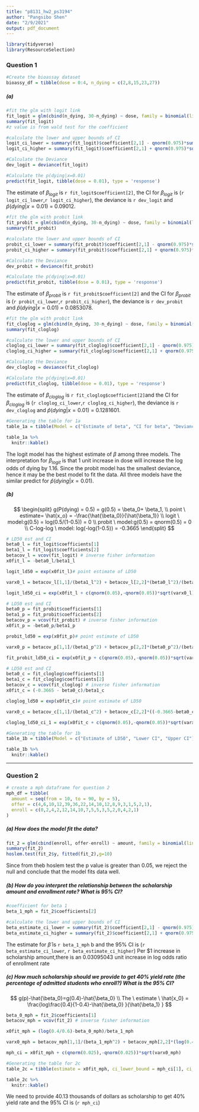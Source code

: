```yaml
---
title: "p8131_hw2_ps3194"
author: "Pangsibo Shen"
date: "2/9/2021"
output: pdf_document
---
```


```r
library(tidyverse)
library(ResourceSelection)
```


### Question 1

```r
#Create the bioassay dataset
bioassy_df = tibble(dose = 0:4, n_dying = c(2,8,15,23,27))
```
##### (a)

```r
#fit the glm with logit link
fit_logit = glm(cbind(n_dying, 30-n_dying) ~ dose, family = binomial(link = 'logit'), data = bioassy_df)
summary(fit_logit)
#z value is from wald test for the coefficient

#calculate the lower and upper bounds of CI
logit_ci_lower = summary(fit_logit)$coefficient[2,1] - qnorm(0.975)*summary(fit_logit)$coefficient[2,2]
logit_ci_higher = summary(fit_logit)$coefficient[2,1] + qnorm(0.975)*summary(fit_logit)$coefficient[2,2]

#Calculate the Deviance
dev_logit = deviance(fit_logit)

#Calculate the p(dying|x=0.01)
predict(fit_logit, tibble(dose = 0.01), type = 'response')
```
The estimate of $\beta_{logit}$ is `r fit_logit$coefficient[2]`, the CI for $\beta_{logit}$ is (`r logit_ci_lower`,`r logit_ci_higher`), the deviance is `r dev_logit` and $\hat{p}(dying|x=0.01)$ = 0.09012.

```r
#fit the glm with probit link
fit_probit = glm(cbind(n_dying, 30-n_dying) ~ dose, family = binomial(link = 'probit'), data = bioassy_df)
summary(fit_probit)

#calculate the lower and upper bounds of CI
probit_ci_lower = summary(fit_probit)$coefficient[2,1] - qnorm(0.975)*summary(fit_probit)$coefficient[2,2]
probit_ci_higher = summary(fit_probit)$coefficient[2,1] + qnorm(0.975)*summary(fit_probit)$coefficient[2,2]

#Calculate the Deviance
dev_probit = deviance(fit_probit)

#Calculate the p(dying|x=0.01)
predict(fit_probit, tibble(dose = 0.01), type = 'response')
```

The estimate of $\beta_{probit}$ is `r fit_probit$coefficient[2]` and the CI for $\beta_{probit}$ is (`r probit_ci_lower`,`r probit_ci_higher`), the deviance is `r dev_probit` and $\hat{p}(dying|x=0.01)$ = 0.0853078.

```r
#fit the glm with probit link
fit_cloglog = glm(cbind(n_dying, 30-n_dying) ~ dose, family = binomial(link = 'cloglog'), data = bioassy_df)
summary(fit_cloglog)

#calculate the lower and upper bounds of CI
cloglog_ci_lower = summary(fit_cloglog)$coefficient[2,1] - qnorm(0.975)*summary(fit_cloglog)$coefficient[2,2]
cloglog_ci_higher = summary(fit_cloglog)$coefficient[2,1] + qnorm(0.975)*summary(fit_cloglog)$coefficient[2,2]

#Calculate the Deviance
dev_cloglog = deviance(fit_cloglog)

#Calculate the p(dying|x=0.01)
predict(fit_cloglog, tibble(dose = 0.01), type = 'response')
```

The estimate of $\beta_{cloglog}$ is `r fit_cloglog$coefficient[2]`and the CI for $\beta_{cloglog}$ is (`r cloglog_ci_lower`,`r cloglog_ci_higher`), the deviance is `r dev_cloglog` and $\hat{p}(dying|x=0.01)$ = 0.1281601.

```r
#Generating the table for 1a
table_1a = tibble(Model = c("Estimate of beta", "CI for beta", "Deviance", "p hat"), logit = c(1.1619,"(0.8063,1.517)",0.3787,0.09012), probit = c(0.6864,"(0.4967,0.8760)",0.3137,0.08531), cloglog = c(0.7468,"(0.5323,0.9613)",2.2304,0.1282))

table_1a %>%
  knitr::kable()
```
The logit model has the highest estimate of $\beta$ among three models. The interpretation for $\beta_{logit}$ is that 1 unit increase in dose will increase the log odds of dying by 1.16. Since the probit model has the smallest deviance, hence it may be the best model to fit the data. All three models have the similar predict for $\hat{p}(dying|x=0.01)$.

##### (b)

$$
\begin{split}
g(P(dying) = 0.5) = g(0.5) = \beta_0+ \beta_1, \\
point \ estimate= \hat{x_o} = -\frac{\hat{\beta_0}}{\hat{\beta_1}} \\
logit \ model:g(0.5) = log(0.5/(1-0.5)) = 0 \\
probit \ model:g(0.5) = qnorm(0.5) = 0 \\
C-log-log \ model: log(-log(1-0.5)) = -0.3665
\end{split}
$$

```r
# LD50 est and CI
beta0_l = fit_logit$coefficients[1]
beta1_l = fit_logit$coefficients[2]
betacov_l = vcov(fit_logit) # inverse fisher information
x0fit_l = -beta0_l/beta1_l

logit_ld50 = exp(x0fit_l)# point estimate of LD50

varx0_l = betacov_l[1,1]/(beta1_l^2) + betacov_l[2,2]*(beta0_l^2)/(beta1_l^4) - 2*betacov_l[1,2]*beta0_l/(beta1_l^3)

logit_ld50_ci = exp(x0fit_l + c(qnorm(0.05),-qnorm(0.05))*sqrt(varx0_l)) # 90% CI for LD50
```

```r
# LD50 est and CI
beta0_p = fit_probit$coefficients[1]
beta1_p = fit_probit$coefficients[2]
betacov_p = vcov(fit_probit) # inverse fisher information
x0fit_p = -beta0_p/beta1_p

probit_ld50 = exp(x0fit_p)# point estimate of LD50

varx0_p = betacov_p[1,1]/(beta1_p^2) + betacov_p[2,2]*(beta0_p^2)/(beta1_p^4) - 2*betacov_p[1,2]*beta0_p/(beta1_p^3)

fit_probit_ld50_ci = exp(x0fit_p + c(qnorm(0.05),-qnorm(0.05))*sqrt(varx0_p)) # 90% CI for LD50
```

```r
# LD50 est and CI
beta0_c = fit_cloglog$coefficients[1]
beta1_c = fit_cloglog$coefficients[2]
betacov_c = vcov(fit_cloglog) # inverse fisher information
x0fit_c = (-0.3665 - beta0_c)/beta1_c

cloglog_ld50 = exp(x0fit_c)# point estimate of LD50

varx0_c = betacov_c[1,1]/(beta1_c^2) + betacov_c[2,2]*((-0.3665-beta0_c)^2)/(beta1_c^4) - 2*betacov_c[1,2]*(-0.3665-beta0_c)/(beta1_c^3)

cloglog_ld50_ci_1 = exp(x0fit_c + c(qnorm(0.05),-qnorm(0.05))*sqrt(varx0_c)) # 90% CI for LD50
```

```r
#Generating the table for 1b
table_1b = tibble(Model = c("Estimate of LD50", "Lower CI", "Upper CI"), logit = c(logit_ld50,logit_ld50_ci[1],logit_ld50_ci[2]), probit = c(probit_ld50,fit_probit_ld50_ci[1],fit_probit_ld50_ci[2]), cloglog = c(cloglog_ld50,cloglog_ld50_ci_1[1],cloglog_ld50_ci_1[2]))

table_1b %>%
  knitr::kable()
```

---------------------------

### Question 2

```r
# create a mph dataframe for question 2
mph_df = tibble(
  amount = seq(from = 10, to = 90, by = 5),
  offer = c(4,6,10,12,39,36,22,14,10,12,8,9,3,1,5,2,1),
  enroll = c(0,2,4,2,12,14,10,7,5,5,3,5,2,0,4,2,1)
)
```

##### (a) How does the model fit the data?

```r
fit_2 = glm(cbind(enroll, offer-enroll) ~ amount, family = binomial(link = 'logit'), data = mph_df)
summary(fit_2)
hoslem.test(fit_2$y, fitted(fit_2),g=10)
```
Since from theb hoslem test the p value is greater than 0.05, we reject the null and conclude that the model fits data well.

##### (b) How do you interpret the relationship between the scholarship amount and enrollment rate? What is 95% CI?

```r
#coefficient for beta 1
beta_1_mph = fit_2$coefficients[2]

#calculate the lower and upper bounds of CI
beta_estimate_ci_lower = summary(fit_2)$coefficient[2,1] - qnorm(0.975)*summary(fit_2)$coefficient[2,2]
beta_estimate_ci_higher = summary(fit_2)$coefficient[2,1] + qnorm(0.975)*summary(fit_2)$coefficient[2,2]

```
The estimate for $\hat{\beta}$ is `r beta_1_mph` b and the 95% CI is (`r beta_estimate_ci_lower`, `r beta_estimate_ci_higher`) Per $1 increase in scholarship amount,there is an 0.03095043 unit increase in log odds ratio of enrollment rate  

##### (c) How much scholarship should we provide to get 40% yield rate (the percentage of admitted students who enroll?) What is the 95% CI?
$$
g(p)-\hat{\beta_0}=g(0.4)-\hat{\beta_0} \\
The \ estimate \ \hat{x_0} = \frac{log\frac{0.4}{1-0.4}-\hat{\beta_0} }{\hat{\beta_1} }
$$

```r
beta_0_mph = fit_2$coefficients[1]
betacov_mph = vcov(fit_2) # inverse fisher information

x0fit_mph = (log(0.4/0.6)-beta_0_mph)/beta_1_mph

varx0_mph = betacov_mph[1,1]/(beta_1_mph^2) + betacov_mph[2,2]*(log(0.4/0.6)-beta_0_mph)^2/(beta_1_mph^4) + 2*betacov_mph[1,2]*(log(0.4/0.6)-beta_0_mph)/(beta_1_mph^3)

mph_ci = x0fit_mph + c(qnorm(0.025),-qnorm(0.025))*sqrt(varx0_mph)
```
```r
#Generating the table for 2c
table_2c = tibble(estimate = x0fit_mph, ci_lower_bound = mph_ci[1], ci_upper_bound = mph_ci[2])

table_2c %>%
  knitr::kable()
```
We need to provide 40.13 thousands of dollars as scholarship to get 40% yield rate and the 95% CI is (`r mph_ci`)

